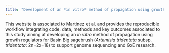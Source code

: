 ```yaml
---
title: "Development of an *in vitro* method of propagation using growth regulators for Basin Big sagebrush"
---
```


This website is associated to Martinez et al. and provides the reproducible workflow integrating code, data, methods and key outcomes associated to this study aiming at developing an *in vitro* method of propagation using growth regulators for Basin Big sagebrush (*Artemisia tridentata* subsp. *tridentata*: 2n=2x=18) to support genome sequencing and GxE research.
